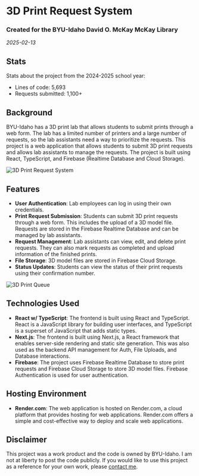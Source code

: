 
# 3D Print Request System

### Created for the BYU-Idaho David O. McKay McKay Library

_2025-02-13_

## Stats

Stats about the project from the 2024-2025 school year:

- Lines of code: 5,693
- Requests submitted: 1,100+

## Background

BYU-Idaho has a 3D print lab that allows students to submit prints through a web form. The lab has a limited number of printers and a large number of requests, so the lab assistants need a way to prioritize the requests. This project is a web application that allows students to submit 3D print requests and allows lab assistants to manage the requests. The project is built using React, TypeScript, and Firebase (Realtime Database and Cloud Storage).

<Image
    src="/blog/3d-print-queue/3d-home.png"
    alt="3D Print Request System"
    width={800}
    height={450}
/>

## Features

- **User Authentication**: Lab employees can log in using their own credentials.
- **Print Request Submission**: Students can submit 3D print requests through a web form. This includes the upload of a 3D model file. Requests are stored in the Firebase Realtime Database and can be managed by lab assistants.
- **Request Management**: Lab assistants can view, edit, and delete print requests. They can also mark requests as completed and upload information of the finished prints.
- **File Storage**: 3D model files are stored in Firebase Cloud Storage.
- **Status Updates**: Students can view the status of their print requests using their confirmation number.

<Image
    src="/blog/3d-print-queue/3d-request.png"
    alt="3D Print Queue"
    width={800}
    height={450}
/>

## Technologies Used

- **React w/ TypeScript**: The frontend is built using React and TypeScript. React is a JavaScript library for building user interfaces, and TypeScript is a superset of JavaScript that adds static types.
- **Next.js**: The frontend is built using Next.js, a React framework that enables server-side rendering and static site generation. This was also used as the backend API management for Auth, File Uploads, and Database interactions.
- **Firebase**: The project uses Firebase Realtime Database to store print requests and Firebase Cloud Storage to store 3D model files. Firebase Authentication is used for user authentication.

## Hosting Environment

- **Render.com**: The web application is hosted on Render.com, a cloud platform that provides hosting for web applications. Render.com offers a simple and cost-effective way to deploy and scale web applications.

## Disclaimer

This project was a work product and the code is owned by BYU-Idaho. I am not at liberty to post the code publicly. If you would like to use this project as a reference for your own work, please [contact me](/contact).

